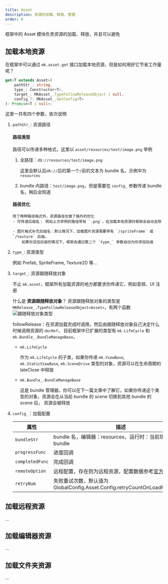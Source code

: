 ```yaml
---
title: Asset
description: 资源的加载、释放、管理
order: 0
---
```


框架中的 Asset 模块负责资源的加载、释放，并且可以避免

## 加载本地资源

在框架中可以通过 `mk.asset.get` 接口加载本地资源，但是如何用好它节省工作量呢？

```ts
get<T extends Asset>(
    pathStr_: string,
    type_: Constructor<T>,
    target_: MKAsset_.TypeFollowReleaseObject | null,
    config_?: MKAsset_.GetConfig<T>
): Promise<T | null>;
```

这里一共有四个参数，依次说明

1.  `pathStr_`: 资源路径

    #### 路径类型

    路径可以传递多种格式，这里以 `asset/resources/test/image.png` 举例

    1.  全路径：`db://resources/test/image.png`

        这里会默认后`db://`后的第一个`/`前的文本为 bundle 名，示例中为 `resources`

    1.  bundle 内路径：`test/image.png`，但是需要在 `config_` 参数传递 bundle 名，稍后会知道

    #### 路径优化

        除了两种路径格式外，资源路径也做了格外的优化
        - 可传递后缀名： 例如上方举例的路径带有 `.png`，在加载本地资源时框架会自动去除

        - 图片格式补充后缀名：默认情况下，加载图片资源需要带有 `/spriteFrame` 或 `/texture` 后缀，
            如果你没加后缀的情况下，框架会通过第二个 `type_` 参数自动为你添加后缀

2.  `type_`: 资源类型

    例如 Prefab, SpriteFrame, Texture2D 等...

3.  `target_`: 资源跟随释放对象

    不止 `mk.asset`，框架所有加载资源的地方都要求你传递它，例如音频、UI 注册

    什么是 **资源跟随释放对象**？ 资源跟随释放对象的类型是 `MKRelease_.TypeFollowReleaseObject<Asset>`，有两个函数
    ![跟随释放对象类型](/docs/f9dfeba8-7279-4679-848b-baceabf87b20.png)

    followRelease：在资源加载完成时调用，然后由跟随释放对象自己决定什么时候调用资源的 `decRef`，
    目前框架中已扩展的类型有 `mk.LifeCycle` 和 `mk.Bundle_.BundleManageBase`，

    -   `mk.LifeCycle`

        作为 `mk.LifeCycle` 的子类，如果你传递 `mk.ViewBase`, `mk.StaticViewBase`, `mk.SceneDrive` 类型的对象，资源可以在生命周期的 lateClose 中释放

    -   `mk.Bundle_.BundleManageBase`

        这是 bundle 管理器，你可以在下一篇文章中了解它，如果你传递这个类型的对象，资源会在从当前 bundle 的 scene 切换到其他 bundle 的 scene 后，
        资源会被释放

4.  `config_`：加载配置

    | 属性            | 描述                                                                                                                                                                                                                                   |
    | --------------- | -------------------------------------------------------------------------------------------------------------------------------------------------------------------------------------------------------------------------------------- |
    | `bundleStr`     | bundle 名，编辑器：resources，运行时：当前场景所属 bundle                                                                                                                                                                              |
    | `progressFunc`  | 进度回调                                                                                                                                                                                                                               |
    | `completedFunc` | 完成回调                                                                                                                                                                                                                               |
    | `remoteOption`  | 远程配置，存在则为远程资源，配置数据参考[官方文档](https://docs.cocos.com/creator/3.8/manual/zh/asset/dynamic-load-resources.html#%E5%8A%A0%E8%BD%BD%E8%BF%9C%E7%A8%8B%E8%B5%84%E6%BA%90%E5%92%8C%E8%AE%BE%E5%A4%87%E8%B5%84%E6%BA%90) |
    | `retryNum`      | 失败重试次数，默认值为 GlobalConfig.Asset.Config.retryCountOnLoadFailureNum                                                                                                                                                            |

## 加载远程资源

...

## 加载编辑器资源

...

## 加载文件夹资源

...
